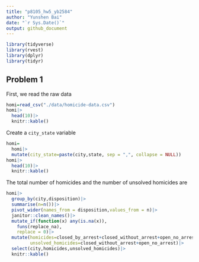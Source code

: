 ```yaml
---
title: "p8105_hw5_yb2584"
author: "Yunshen Bai"
date: "`r Sys.Date()`"
output: github_document
---
```

```r
library(tidyverse)
library(rvest)
library(dplyr)
library(tidyr)
```

## Problem 1
First, we read the raw data
```r
homi=read_csv("./data/homicide-data.csv")
homi|>
  head(10)|>
  knitr::kable()
```

Create a `city_state` variable 
```r
homi=
  homi|>
  mutate(city_state=paste(city,state, sep = ",", collapse = NULL))
homi|>
  head(10)|>
  knitr::kable()
```

The total number of homicides and the number of unsolved homicides are
```r
homi|>
  group_by(city,disposition)|>
  summarise(n=n())|>
  pivot_wider(names_from = disposition,values_from = n)|>
  janitor::clean_names()|>
  mutate_if(function(x) any(is.na(x)),
    funs(replace_na),
    replace = 0)|>
  mutate(homicides=closed_by_arrest+closed_without_arrest+open_no_arrest,
         unsolved_homicides=closed_without_arrest+open_no_arrest)|>
  select(city,homicides,unsolved_homicides)|>
  knitr::kable()
```



